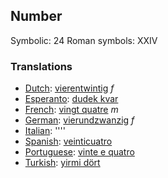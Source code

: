 ==Number==

Symbolic: 24
Roman symbols: XXIV

===Translations===

*[[Dutch]]: [[vierentwintig]] ''f''
*[[Esperanto]]: [[dudek kvar]]
*[[French]]: [[vingt quatre]] ''m''
*[[German]]: [[vierundzwanzig]] ''f''
*[[Italian]]: [[]] ''''
*[[Spanish]]: [[veinticuatro]]
*[[Portuguese]]: [[vinte e quatro]]
*[[Turkish]]: [[yirmi dört]]